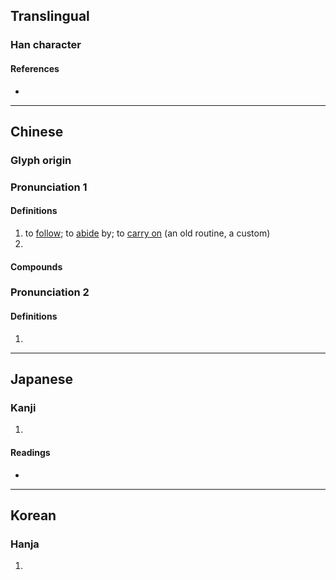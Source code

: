 {{character info}}
==Translingual==

===Han character===
{{Han char|rn=9|rad=人|as=17|sn=19|four=20232|canj=OYRV|ids=⿰亻襄}}

====References====
* {{Han ref|kx=0121.270|dkj=01297|dj=0256.130|hdz=10237.120|uh=5134|ud=20788|bh=F1EB|bd=61931}}

----

==Chinese==
{{zh-forms}}

===Glyph origin===
{{Han etym}}

===Pronunciation 1===
{{zh-pron
|m=ráng
|m-s=
|dg=
|c=joeng4
|c-t=
|g=
|h=pfs=
|j=
|mb=
|md=
|mn=jiông
|mn-t=
|w=
|x=
|mc=y
|oc=y
|cat=v
}}

====Definitions====
{{zh-hanzi}}

# to [[follow]]; to [[abide]] by; to [[carry on]] (an old routine, a custom)
# {{zh-used|㑌儴}}

====Compounds====
{{zh-der|㑌儴|儴佉}}

===Pronunciation 2===
{{zh-pron
|m=xiāng,cháng
|mn=siong
|cat=
}}

====Definitions====
{{zh-hanzi}}

# {{zh-only|儴佯|[[wander]] [[around]], [[linger]]|tr=xiāngyáng}}

----

==Japanese==

===Kanji===
{{ja-kanji|grade=|rs=人17}}

# {{rfdef|ja|sort=人17}}

====Readings====
* {{ja-readings|on=しょう, そう|kun=よ-る, さまよ-う}}

----

==Korean==

===Hanja===
{{ko-hanja|hangeul=상|rv=sang|mr=sang}}

# {{rfdef|ko|sort=人17}}